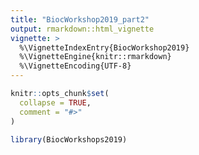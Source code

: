 ```yaml
---
title: "BiocWorkshop2019_part2"
output: rmarkdown::html_vignette
vignette: >
  %\VignetteIndexEntry{BiocWorkshop2019}
  %\VignetteEngine{knitr::rmarkdown}
  %\VignetteEncoding{UTF-8}
---
```


```r
knitr::opts_chunk$set(
  collapse = TRUE,
  comment = "#>"
)
```

```r
library(BiocWorkshops2019)
```
